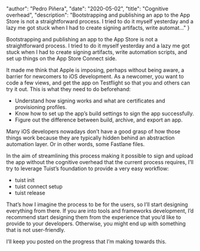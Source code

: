 
  "author": "Pedro Piñera",
  "date": "2020-05-02",
  "title": "Cognitive overhead",
  "description": "Bootstrapping and publishing an app to the App Store is not a straightforward process. I tried to do it myself yesterday and a lazy me got stuck when I had to create signing artifacts, write automat..."
}




Bootstrapping and publishing an app to the App Store is not a straightforward process. I tried to do it myself yesterday and a lazy me got stuck when I had to create signing artifacts, write automation scripts, and set up things on the App Store Connect side.

It made me think that Apple is imposing, perhaps without being aware, a barrier for newcomers to iOS development. As a newcomer, you want to code a few views, and get the app on Testflight so that you and others can try it out. This is what they need to do beforehand:

- Understand how signing works and what are certificates and provisioning profiles.
- Know how to set up the app’s build settings to sign the app successfully.
- Figure out the difference between build, archive, and export an app.

Many iOS developers nowadays don’t have a good grasp of how those things work because they are typically hidden behind an abstraction automation layer. Or in other words, some Fastlane files.

In the aim of streamlining this process making it possible to sign and upload the app without the cognitive overhead that the current process requires, I’ll try to leverage Tuist’s foundation to provide a very easy workflow:

- tuist init
- tuist connect setup
- tuist release

That’s how I imagine the process to be for the users, so I’ll start designing everything from there.
If you are into tools and frameworks development, I’d recommend start designing them from the experience that you’d like to provide to your developers. Otherwise, you might end up with something that is not user-friendly.

I’ll keep you posted on the progress that I’m making towards this.

    